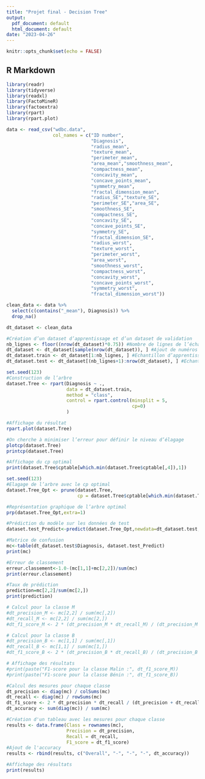 ```yaml
---
title: "Projet final - Decision Tree"
output:
  pdf_document: default
  html_document: default
date: "2023-04-26"
---
```


```r
knitr::opts_chunk$set(echo = FALSE)
```

## R Markdown

```r
library(readr)
library(tidyverse)
library(readxl)
library(FactoMineR)
library(factoextra)
library(rpart)
library(rpart.plot)

data <- read_csv("wdbc.data", 
                 col_names = c("ID number",
                               "Diagnosis",
                               "radius_mean",
                               "texture_mean",
                               "perimeter_mean",
                               "area_mean","smoothness_mean",
                               "compactness_mean",
                               "concavity_mean",
                               "concave_points_mean",
                               "symmetry_mean",
                               "fractal_dimension_mean",
                               "radius_SE","texture_SE",
                               "perimeter_SE","area_SE",
                               "smoothness_SE",
                               "compactness_SE",
                               "concavity_SE",
                               "concave_points_SE",
                               "symmetry_SE",
                               "fractal_dimension_SE",
                               "radius_worst",
                               "texture_worst",
                               "perimeter_worst",
                               "area_worst",
                               "smoothness_worst",
                               "compactness_worst",
                               "concavity_worst",
                               "concave_points_worst",
                               "symmetry_worst",
                               "fractal_dimension_worst"))

clean_data <- data %>% 
  select(c(contains("_mean"), Diagnosis)) %>% 
  drop_na()

dt_dataset <- clean_data
```

```r
#Création d’un dataset d’apprentissage et d’un dataset de validation
nb_lignes <- floor((nrow(dt_dataset)*0.75)) #Nombre de lignes de l’échantillon d’apprentissage : 75% du dataset
dt_dataset <- dt_dataset[sample(nrow(dt_dataset)), ] #Ajout de numéros de lignes
dt_dataset.train <- dt_dataset[1:nb_lignes, ] #Echantillon d’apprentissage
dt_dataset.test <- dt_dataset[(nb_lignes+1):nrow(dt_dataset), ] #Echantillon de test
```

```r
set.seed(123)
#Construction de l’arbre
dataset.Tree <- rpart(Diagnosis ~ ., 
                      data = dt_dataset.train,
                      method = "class", 
                      control = rpart.control(minsplit = 5,
                                              cp=0)
                      )

#Affichage du résultat
rpart.plot(dataset.Tree)

#On cherche à minimiser l’erreur pour définir le niveau d’élagage
plotcp(dataset.Tree)
printcp(dataset.Tree)
```

```r
#Affichage du cp optimal
print(dataset.Tree$cptable[which.min(dataset.Tree$cptable[,4]),1])
```

```r
set.seed(123)
#Elagage de l’arbre avec le cp optimal
dataset.Tree_Opt <- prune(dataset.Tree,
                          cp = dataset.Tree$cptable[which.min(dataset.Tree$cptable[,4]),1])

#Représentation graphique de l’arbre optimal
prp(dataset.Tree_Opt,extra=1)
```

```r
#Prédiction du modèle sur les données de test
dataset.test_Predict<-predict(dataset.Tree_Opt,newdata=dt_dataset.test, type= "class")

#Matrice de confusion
mc<-table(dt_dataset.test$Diagnosis, dataset.test_Predict)
print(mc)
```

```r
#Erreur de classement
erreur.classement<-1.0-(mc[1,1]+mc[2,2])/sum(mc)
print(erreur.classement)
```

```r
#Taux de prédiction
prediction=mc[2,2]/sum(mc[2,])
print(prediction)
```

```r
# Calcul pour la classe M
#dt_precision_M <- mc[2,2] / sum(mc[,2])
#dt_recall_M <- mc[2,2] / sum(mc[2,])
#dt_f1_score_M <- 2 * (dt_precision_M * dt_recall_M) / (dt_precision_M + dt_recall_M)

# Calcul pour la classe B
#dt_precision_B <- mc[1,1] / sum(mc[,1])
#dt_recall_B <- mc[1,1] / sum(mc[1,])
#dt_f1_score_B <- 2 * (dt_precision_B * dt_recall_B) / (dt_precision_B + dt_recall_B)

# Affichage des résultats
#print(paste("F1-score pour la classe Malin :", dt_f1_score_M))
#print(paste("F1-score pour la classe Bénin :", dt_f1_score_B))
```

```r
#Calcul des mesures pour chaque classe
dt_precision <- diag(mc) / colSums(mc)
dt_recall <- diag(mc) / rowSums(mc)
dt_f1_score <- 2 * dt_precision * dt_recall / (dt_precision + dt_recall)
dt_accuracy <- sum(diag(mc)) / sum(mc)

#Création d'un tableau avec les mesures pour chaque classe
results <- data.frame(Class = rownames(mc),
                      Precision = dt_precision,
                      Recall = dt_recall,
                      F1_score = dt_f1_score)
#Ajout de l'accuracy
results <- rbind(results, c("Overall", "-", "-", "-", dt_accuracy)) 

#Affichage des résultats
print(results)
```
